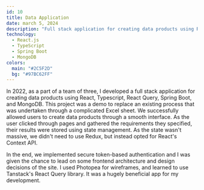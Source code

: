 ---
id: 10
title: Data Application
date: march 5, 2024
description: "Full stack application for creating data products using React, Typescript, React Query, Spring Boot, and MongoDB"
technology:
  - React.js
  - TypeScript
  - Spring Boot
  - MongoDB
colors:
  main: "#2C5F2D"
  bg: "#97BC62FF"
---

In 2022, as a part of a team of three, I developed a full stack application for creating data products using React, Typescript, React Query, Spring Boot, and MongoDB. This project was a demo to replace an existing process that was undertaken through a complicated Excel sheet. We successfully allowed users to create data products through a smooth interface. As the user clicked through pages and gathered the requirements they specified, their results were stored using state management. As the state wasn't massive, we didn't need to use Redux, but instead opted for React's Context API.

In the end, we implemented secure token-based authentication and I was given the chance to lead on some frontend architecture and design decisions of the site. I used Photopea for wireframes, and learned to use Tanstack's React Query library. It was a hugely beneficial app for my development.
